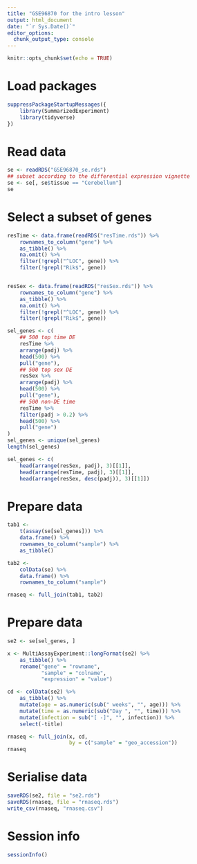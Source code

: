 ```yaml
---
title: "GSE96870 for the intro lesson"
output: html_document
date: "`r Sys.Date()`"
editor_options:
  chunk_output_type: console
---
```


```r
knitr::opts_chunk$set(echo = TRUE)
```

# Load packages

```r
suppressPackageStartupMessages({
    library(SummarizedExperiment)
    library(tidyverse)
})
```

# Read data

```r
se <- readRDS("GSE96870_se.rds")
## subset according to the differential expression vignette
se <- se[, se$tissue == "Cerebellum"]
se
```

# Select a subset of genes

```r
resTime <- data.frame(readRDS("resTime.rds")) %>%
    rownames_to_column("gene") %>%
    as_tibble() %>%
    na.omit() %>%
    filter(!grepl("^LOC", gene)) %>%
    filter(!grepl("Rik$", gene))


resSex <- data.frame(readRDS("resSex.rds")) %>%
    rownames_to_column("gene") %>%
    as_tibble() %>%
    na.omit() %>%
    filter(!grepl("^LOC", gene)) %>%
    filter(!grepl("Rik$", gene))
```


```r
sel_genes <- c(
    ## 500 top time DE
    resTime %>%
    arrange(padj) %>%
    head(500) %>%
    pull("gene"),
    ## 500 top sex DE
    resSex %>%
    arrange(padj) %>%
    head(500) %>%
    pull("gene"),
    ## 500 non-DE time
    resTime %>%
    filter(padj > 0.2) %>%
    head(500) %>%
    pull("gene")
)
sel_genes <- unique(sel_genes)
length(sel_genes)
```

```r
sel_genes <- c(
    head(arrange(resSex, padj), 3)[[1]],
    head(arrange(resTime, padj), 3)[[1]],
    head(arrange(resSex, desc(padj)), 3)[[1]])
```

# Prepare data

```r

tab1 <-
    t(assay(se[sel_genes])) %>%
    data.frame() %>%
    rownames_to_column("sample") %>%
    as_tibble()

tab2 <-
    colData(se) %>%
    data.frame() %>%
    rownames_to_column("sample")

rnaseq <- full_join(tab1, tab2)
```

# Prepare data

```r
se2 <- se[sel_genes, ]

x <- MultiAssayExperiment::longFormat(se2) %>%
    as_tibble() %>%
    rename("gene" = "rowname",
           "sample" = "colname",
           "expression" = "value")

cd <- colData(se2) %>%
    as_tibble() %>%
    mutate(age = as.numeric(sub(" weeks", "", age))) %>%
    mutate(time = as.numeric(sub("Day ", "", time))) %>%
    mutate(infection = sub("[ -]", "", infection)) %>%
    select(-title)
```

```r
rnaseq <- full_join(x, cd,
                    by = c("sample" = "geo_accession"))
rnaseq
```

# Serialise data

```r
saveRDS(se2, file = "se2.rds")
saveRDS(rnaseq, file = "rnaseq.rds")
write_csv(rnaseq, "rnaseq.csv")
```

# Session info

```r
sessionInfo()
```
